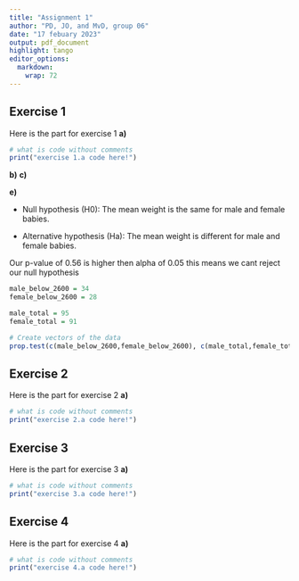 ```yaml
---
title: "Assignment 1"
author: "PD, JO, and MvD, group 06"
date: "17 febuary 2023"
output: pdf_document
highlight: tango
editor_options: 
  markdown: 
    wrap: 72
---
```


## Exercise 1

Here is the part for exercise 1 **a)**

```r
# what is code without comments
print("exercise 1.a code here!")

```

**b)** **c)**

**e)**

-   Null hypothesis (H0): The mean weight is the same for male and
    female babies.

-   Alternative hypothesis (Ha): The mean weight is different for male
    and female babies.

Our p-value of 0.56 is higher then alpha of 0.05 this means we cant
reject our null hypothesis

```r
male_below_2600 = 34
female_below_2600 = 28

male_total = 95
female_total = 91

# Create vectors of the data
prop.test(c(male_below_2600,female_below_2600), c(male_total,female_total))
```

## Exercise 2

Here is the part for exercise 2 **a)**

```r
# what is code without comments
print("exercise 2.a code here!")

```

## Exercise 3

Here is the part for exercise 3 **a)**

```r
# what is code without comments
print("exercise 3.a code here!")

```

## Exercise 4

Here is the part for exercise 4 **a)**

```r
# what is code without comments
print("exercise 4.a code here!")

```
